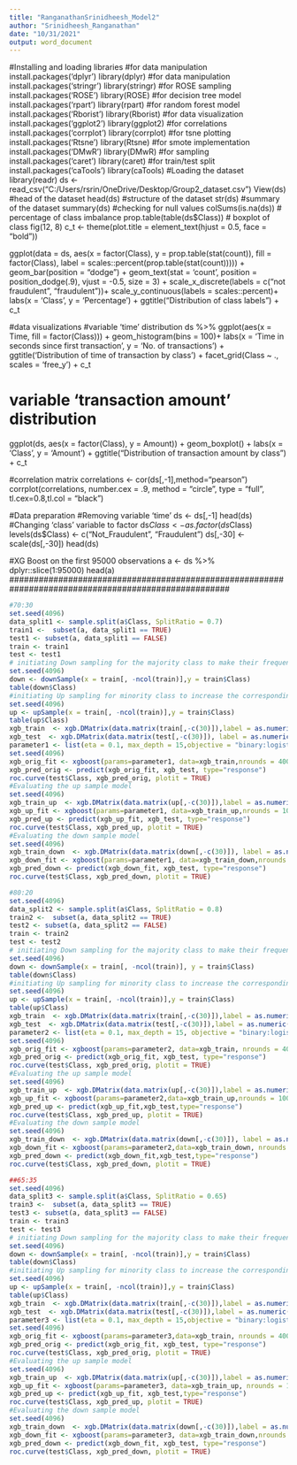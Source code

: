 ---
title: "RanganathanSrinidheesh_Model2"
author: "Srinidheesh_Ranganathan"
date: "10/31/2021"
output: word_document
---
#Installing and loading libraries
#for data manipulation
install.packages('dplyr')
library(dplyr)
#for data manipulation
install.packages('stringr')
library(stringr) 
#for ROSE sampling
install.packages('ROSE')
library(ROSE)
#for decision tree model
install.packages('rpart')
library(rpart)
#for random forest model
install.packages('Rborist')
library(Rborist)
#for data visualization
install.packages('ggplot2')
library(ggplot2) 
#for correlations
install.packages('corrplot')
library(corrplot) 
#for tsne plotting
install.packages('Rtsne')
library(Rtsne) 
#for smote implementation
install.packages('DMwR')
library(DMwR) 
#for sampling
install.packages('caret')
library(caret) 
#for train/test split
install.packages('caTools')
library(caTools) 
#Loading the dataset 
library(readr)
ds <- read_csv("C:/Users/rsrin/OneDrive/Desktop/Group2_dataset.csv")
View(ds)
#head of the dataset
head(ds)
#structure of the dataset
str(ds)
#summary of the dataset
summary(ds)
#checking for null values
colSums(is.na(ds))
# percentage of class imbalance
prop.table(table(ds$Class))
# boxplot of class
fig(12, 8)
c_t <- theme(plot.title = element_text(hjust = 0.5, face = "bold"))

ggplot(data = ds, aes(x = factor(Class), 
                          y = prop.table(stat(count)), fill = factor(Class),
                          label = scales::percent(prop.table(stat(count))))) +
    geom_bar(position = "dodge") + 
    geom_text(stat = 'count',
              position = position_dodge(.9), 
              vjust = -0.5, 
              size = 3) + 
    scale_x_discrete(labels = c("not fraudulent", "fraudulent"))+
    scale_y_continuous(labels = scales::percent)+
    labs(x = 'Class', y = 'Percentage') +
    ggtitle("Distribution of class labels") +
    c_t

#data visualizations
#variable 'time' distribution
ds %>%
  ggplot(aes(x = Time, fill = factor(Class))) + geom_histogram(bins = 100)+
  labs(x = 'Time in seconds since first transaction', y = 'No. of transactions') +
  ggtitle('Distribution of time of transaction by class') +
  facet_grid(Class ~ ., scales = 'free_y') + c_t
  
# variable 'transaction amount' distribution
ggplot(ds, aes(x = factor(Class), y = Amount)) + geom_boxplot() + 
labs(x = 'Class', y = 'Amount') +
ggtitle("Distribution of transaction amount by class") + c_t

#correlation matrix
correlations <- cor(ds[,-1],method="pearson")
corrplot(correlations, number.cex = .9, method = "circle", type = "full", tl.cex=0.8,tl.col = "black")

#Data preparation
#Removing variable 'time'
ds <- ds[,-1]
head(ds)
#Changing 'class' variable to factor
ds$Class <- as.factor(ds$Class)
levels(ds$Class) <- c("Not_Fraudulent", "Fraudulent")
ds[,-30] <- scale(ds[,-30])
head(ds)

#XG Boost on the first 95000 observations
a <- ds %>% dplyr::slice(1:95000) 
head(a)
#####################################################################################################
```{r}
#70:30
set.seed(4096)
data_split1 <- sample.split(a$Class, SplitRatio = 0.7)
train1 <-  subset(a, data_split1 == TRUE)
test1 <- subset(a, data_split1 == FALSE)
train <- train1
test <- test1
# initiating Down sampling for the majority class to make their frequencies closer to the rarest class
set.seed(4096)
down <- downSample(x = train[, -ncol(train)],y = train$Class)
table(down$Class)
#initiating Up sampling for minority class to increase the corresponding frequencies
set.seed(4096)
up <- upSample(x = train[, -ncol(train)],y = train$Class)
table(up$Class)
xgb_train  <- xgb.DMatrix(data.matrix(train[,-c(30)]),label = as.numeric(train$Class)-1)
xgb_test  <- xgb.DMatrix(data.matrix(test[,-c(30)]), label = as.numeric(test$Class)-1)
parameter1 <- list(eta = 0.1, max_depth = 15,objective = "binary:logistic")
set.seed(4096)
xgb_orig_fit <- xgboost(params=parameter1, data=xgb_train,nrounds = 400, verbose = 0)
xgb_pred_orig <- predict(xgb_orig_fit, xgb_test, type="response")
roc.curve(test$Class, xgb_pred_orig, plotit = TRUE)
#Evaluating the up sample model
set.seed(4096)
xgb_train_up  <- xgb.DMatrix(data.matrix(up[,-c(30)]),label = as.numeric(up$Class)-1)
xgb_up_fit <- xgboost(params=parameter1, data=xgb_train_up,nrounds = 100, verbose = 0)
xgb_pred_up <- predict(xgb_up_fit, xgb_test, type="response")
roc.curve(test$Class, xgb_pred_up, plotit = TRUE)
#Evaluating the down sample model
set.seed(4096)
xgb_train_down  <- xgb.DMatrix(data.matrix(down[,-c(30)]), label = as.numeric(down$Class)-1)
xgb_down_fit <- xgboost(params=parameter1, data=xgb_train_down,nrounds = 100, verbose = 0)
xgb_pred_down <- predict(xgb_down_fit, xgb_test, type="response")
roc.curve(test$Class, xgb_pred_down, plotit = TRUE)
```
#####################################################################################################
```{r}
#80:20
set.seed(4096)
data_split2 <- sample.split(a$Class, SplitRatio = 0.8)
train2 <-  subset(a, data_split2 == TRUE)
test2 <- subset(a, data_split2 == FALSE)
train <- train2
test <- test2
# initiating Down sampling for the majority class to make their frequencies closer to the rarest class
set.seed(4096)
down <- downSample(x = train[, -ncol(train)], y = train$Class)
table(down$Class)
#initiating Up sampling for minority class to increase the corresponding frequencies
set.seed(4096)
up <- upSample(x = train[, -ncol(train)],y = train$Class)
table(up$Class)
xgb_train  <- xgb.DMatrix(data.matrix(train[,-c(30)]),label = as.numeric(train$Class)-1)
xgb_test  <- xgb.DMatrix(data.matrix(test[,-c(30)]),label = as.numeric(test$Class)-1)
parameter2 <- list(eta = 0.1, max_depth = 15, objective = "binary:logistic")
set.seed(4096)
xgb_orig_fit <- xgboost(params=parameter2, data=xgb_train, nrounds = 400, verbose = 0)
xgb_pred_orig <- predict(xgb_orig_fit, xgb_test, type="response")
roc.curve(test$Class, xgb_pred_orig, plotit = TRUE)
#Evaluating the up sample model
set.seed(4096)
xgb_train_up  <- xgb.DMatrix(data.matrix(up[,-c(30)]),label = as.numeric(up$Class)-1)
xgb_up_fit <- xgboost(params=parameter2,data=xgb_train_up,nrounds = 100, verbose = 0)
xgb_pred_up <- predict(xgb_up_fit,xgb_test,type="response")
roc.curve(test$Class, xgb_pred_up, plotit = TRUE)
#Evaluating the down sample model
set.seed(4096)
xgb_train_down  <- xgb.DMatrix(data.matrix(down[,-c(30)]), label = as.numeric(down$Class)-1)
xgb_down_fit <- xgboost(params=parameter2,data=xgb_train_down, nrounds = 100,verbose = 0)
xgb_pred_down <- predict(xgb_down_fit,xgb_test,type="response")
roc.curve(test$Class, xgb_pred_down, plotit = TRUE)
```
#####################################################################################################
```{r}
##65:35
set.seed(4096)
data_split3 <- sample.split(a$Class, SplitRatio = 0.65)
train3 <-  subset(a, data_split3 == TRUE)
test3 <- subset(a, data_split3 == FALSE)
train <- train3
test <- test3
# initiating Down sampling for the majority class to make their frequencies closer to the rarest class
set.seed(4096)
down <- downSample(x = train[, -ncol(train)],y = train$Class)
table(down$Class)
#initiating Up sampling for minority class to increase the corresponding frequencies
set.seed(4096)
up <- upSample(x = train[, -ncol(train)],y = train$Class)
table(up$Class)
xgb_train  <- xgb.DMatrix(data.matrix(train[,-c(30)]),label = as.numeric(train$Class)-1)
xgb_test  <- xgb.DMatrix(data.matrix(test[,-c(30)]),label = as.numeric(test$Class)-1)
parameter3 <- list(eta = 0.1, max_depth = 15,objective = "binary:logistic")
set.seed(4096)
xgb_orig_fit <- xgboost(params=parameter3,data=xgb_train, nrounds = 400,verbose = 0)
xgb_pred_orig <- predict(xgb_orig_fit, xgb_test, type="response")
roc.curve(test$Class, xgb_pred_orig, plotit = TRUE)
#Evaluating the up sample model
set.seed(4096)
xgb_train_up  <- xgb.DMatrix(data.matrix(up[,-c(30)]),label = as.numeric(up$Class)-1)
xgb_up_fit <- xgboost(params=parameter3, data=xgb_train_up, nrounds = 100,verbose = 0)
xgb_pred_up <- predict(xgb_up_fit, xgb_test,type="response")
roc.curve(test$Class, xgb_pred_up, plotit = TRUE)
#Evaluating the down sample model
set.seed(4096)
xgb_train_down  <- xgb.DMatrix(data.matrix(down[,-c(30)]),label = as.numeric(down$Class)-1)
xgb_down_fit <- xgboost(params=parameter3, data=xgb_train_down,nrounds = 100,verbose = 0)
xgb_pred_down <- predict(xgb_down_fit, xgb_test, type="response")
roc.curve(test$Class, xgb_pred_down, plotit = TRUE)
```






















